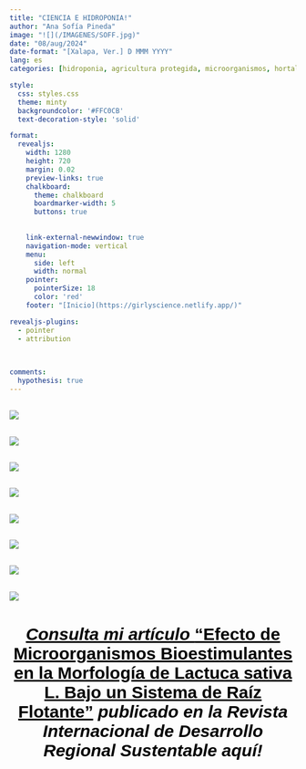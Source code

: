 ```yaml
---
title: "CIENCIA E HIDROPONIA!" 
author: "Ana Sofía Pineda"
image: "![](/IMAGENES/SOFF.jpg)"
date: "08/aug/2024"
date-format: "[Xalapa, Ver.] D MMM YYYY"
lang: es 
categories: [hidroponia, agricultura protegida, microorganismos, hortalizas]

style:
  css: styles.css
  theme: minty
  backgroundcolor: '#FFC0CB'
  text-decoration-style: 'solid'

format: 
  revealjs:
    width: 1280
    height: 720
    margin: 0.02
    preview-links: true
    chalkboard:
      theme: chalkboard
      boardmarker-width: 5
      buttons: true
  
      
    link-external-newwindow: true
    navigation-mode: vertical
    menu:
      side: left
      width: normal
    pointer:
      pointerSize: 18
      color: 'red'   
    footer: "[Inicio](https://girlyscience.netlify.app/)"

revealjs-plugins:
  - pointer
  - attribution
  

  
comments: 
  hypothesis: true
---
```


## 

![](/IMAGENES/HIDROPONIA/HIDROPONIA1.png)

## 

![](/IMAGENES/HIDROPONIA/HIDROPONIA2.png)

## 

![](/IMAGENES/HIDROPONIA/HIDROPONIA3.png)

## 

![](/IMAGENES/HIDROPONIA/HIDROPONIA4.png)

## 

![](/IMAGENES/HIDROPONIA/HIDROPONIA5.png)

## 

![](/IMAGENES/HIDROPONIA/HIDROPONIA6.png)

## 

![](/IMAGENES/HIDROPONIA/HIDROPONIA7.png)

## 

![](/IMAGENES/HIDROPONIA/HIDROPONIA8.png)

::: {style="font-family: arial;font-size: 20px;color: black;text-align: center;page-layout: full"}
# [***Consulta mi artículo*** **"Efecto de Microorganismos Bioestimulantes en la Morfología de Lactuca sativa L. Bajo un Sistema de Raíz Flotante"**](http://rinderesu.com/index.php/rinderesu/article/view/115 "Efecto de Microorganismos Bioestimulantes en la Morfología de Lactuca sativa L. Bajo un Sistema de Raíz Flotante"){style="color: black"} ***publicado en la Revista Internacional de Desarrollo Regional Sustentable aquí!***
:::

## 
